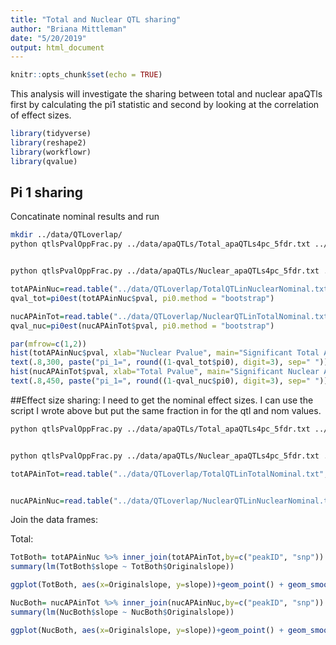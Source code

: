 ```yaml
---
title: "Total and Nuclear QTL sharing"
author: "Briana Mittleman"
date: "5/20/2019"
output: html_document
---
```


```r
knitr::opts_chunk$set(echo = TRUE)
```
This analysis will investigate the sharing between total and nuclear apaQTls first by calculating the pi1 statistic and second by looking at the correlation of effect sizes.  
```r
library(tidyverse)
library(reshape2)
library(workflowr)
library(qvalue)
```


## Pi 1 sharing  

Concatinate nominal results and run

```bash
mkdir ../data/QTLoverlap/
python qtlsPvalOppFrac.py ../data/apaQTLs/Total_apaQTLs4pc_5fdr.txt ../data/apaQTLNominal_4pc/APApeak_Phenotype_GeneLocAnno.Nuclear.5perc.fc.gz.qqnorm_AllChrom.txt ../data/QTLoverlap/TotalQTLinNuclearNominal.txt  


python qtlsPvalOppFrac.py ../data/apaQTLs/Nuclear_apaQTLs4pc_5fdr.txt ../data/apaQTLNominal_4pc/APApeak_Phenotype_GeneLocAnno.Total.5perc.fc.gz.qqnorm_AllChrom.txt ../data/QTLoverlap/NuclearQTLinTotalNominal.txt  

```


```r
totAPAinNuc=read.table("../data/QTLoverlap/TotalQTLinNuclearNominal.txt", header = F, stringsAsFactors = F, col.names=c("peakID", "snp", "dist", "pval", "slope"))
qval_tot=pi0est(totAPAinNuc$pval, pi0.method = "bootstrap")

nucAPAinTot=read.table("../data/QTLoverlap/NuclearQTLinTotalNominal.txt", header = F, stringsAsFactors = F, col.names=c("peakID", "snp", "dist", "pval", "slope"))
qval_nuc=pi0est(nucAPAinTot$pval, pi0.method = "bootstrap")


```
```r
par(mfrow=c(1,2))
hist(totAPAinNuc$pval, xlab="Nuclear Pvalue", main="Significant Total APA QTLs \n Nuclear")
text(.8,300, paste("pi_1=", round((1-qval_tot$pi0), digit=3), sep=" "))
hist(nucAPAinTot$pval, xlab="Total Pvalue", main="Significant Nuclear APA QTLs \n Total")
text(.8,450, paste("pi_1=", round((1-qval_nuc$pi0), digit=3), sep=" "))
```


##Effect size sharing:
I need to get the nominal effect sizes. I can use the script I wrote above but put the same fraction in for the qtl and nom values.
```bash

python qtlsPvalOppFrac.py ../data/apaQTLs/Total_apaQTLs4pc_5fdr.txt ../data/apaQTLNominal_4pc/APApeak_Phenotype_GeneLocAnno.Total.5perc.fc.gz.qqnorm_AllChrom.txt ../data/QTLoverlap/TotalQTLinTotalNominal.txt  


python qtlsPvalOppFrac.py ../data/apaQTLs/Nuclear_apaQTLs4pc_5fdr.txt ../data/apaQTLNominal_4pc/APApeak_Phenotype_GeneLocAnno.Nuclear.5perc.fc.gz.qqnorm_AllChrom.txt ../data/QTLoverlap/NuclearQTLinNuclearNominal.txt  
```


```r
totAPAinTot=read.table("../data/QTLoverlap/TotalQTLinTotalNominal.txt", header = F, stringsAsFactors = F, col.names=c("peakID", "snp", "dist", "pval", "slope")) %>% dplyr::select(peakID, snp, slope) %>% dplyr::rename("Originalslope"=slope)


nucAPAinNuc=read.table("../data/QTLoverlap/NuclearQTLinNuclearNominal.txt", header = F, stringsAsFactors = F, col.names=c("peakID", "snp", "dist", "pval", "slope")) %>% dplyr::select(peakID, snp, slope)%>% dplyr::rename("Originalslope"=slope)

```



Join the data frames: 

Total:
```r
TotBoth= totAPAinNuc %>% inner_join(totAPAinTot,by=c("peakID", "snp"))
summary(lm(TotBoth$slope ~ TotBoth$Originalslope))

```

```r
ggplot(TotBoth, aes(x=Originalslope, y=slope))+geom_point() + geom_smooth(method="lm") + labs(title="Total apaQTL effect sizes", x="Effect size in Nuclear",y="Effect size in Total") + geom_density_2d(col="red")
```

```r
NucBoth= nucAPAinTot %>% inner_join(nucAPAinNuc,by=c("peakID", "snp"))
summary(lm(NucBoth$slope ~ NucBoth$Originalslope))
```

```r
ggplot(NucBoth, aes(x=Originalslope, y=slope))+geom_point() + geom_smooth(method="lm") + labs(title="Nuclear apaQTL effect sizes", x="Effect size in Total",y="Effect size in Nuclear") + geom_density_2d(col="red")
```


